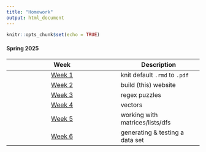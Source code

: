 ```yaml
---
title: "Homework"
output: html_document
---
```


```r
knitr::opts_chunk$set(echo = TRUE)
```

#### Spring 2025  

<div class="hw-page">  

| Week                                           | Description                       |
|:----------------------------------------------:|-----------------------------------|
| [Week 1](HW01-default-text.pdf)                | knit default `.rmd` to `.pdf`     |
| [Week 2](about.html)                           | build (this) website              |
| [Week 3](HW03-regex.html)                      | regex puzzles                     |
| [Week 4](HW04-vectors.html)                    | vectors                           |
| [Week 5](HW05-matrices-lists-data-frames.html) | working with matrices/lists/dfs   |
| [Week 6](HW05-fake-data-set.html)              | generating & testing a data set   |

</div>
